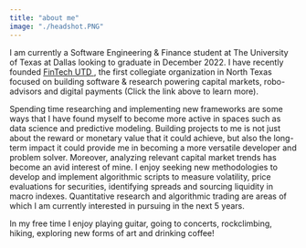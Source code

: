 ```yaml
---
title: "about me"
image: "./headshot.PNG"
---
```


I am currently a Software Engineering & Finance student at The University of Texas at Dallas looking to graduate in December 2022. I have recently founded <a href="http://Fintech-utd.netlify.app" > FinTech UTD </a>, the first collegiate organization in North Texas focused on building software & research powering capital markets, robo-advisors and digital payments (Click the link above to learn more).

Spending time researching and implementing new frameworks are some ways that I have found myself to become more active in spaces such as data science and predictive modeling.
Building projects to me is not just about the reward or monetary value that it could achieve, but also the long-term impact it could provide me in becoming a more versatile developer and problem solver. Moreover, analyzing relevant capital market trends has become an avid interest of mine. I enjoy seeking
new methodologies to develop and implement algorithmic scripts to measure volatility, price evaluations for securities, identifying spreads and sourcing liquidity in macro indexes. Quantitative research and algorithmic trading are areas of which I am currently interested in pursuing in the next 5 years.

In my free time I enjoy playing guitar, going to concerts, rockclimbing, hiking, exploring new forms of art and drinking coffee!
